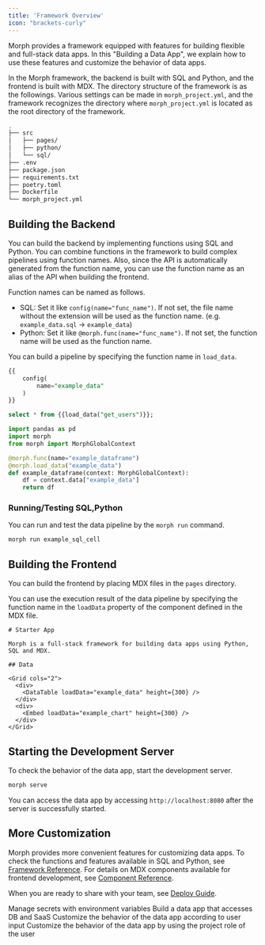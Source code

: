 ```yaml
---
title: 'Framework Overview'
icon: "brackets-curly"
---
```


Morph provides a framework equipped with features for building flexible and full-stack data apps.
In this "Building a Data App", we explain how to use these features and customize the behavior of data apps.

In the Morph framework, the backend is built with SQL and Python, and the frontend is built with MDX.
The directory structure of the framework is as the followings.
Various settings can be made in `morph_project.yml`, and the framework recognizes the directory where `morph_project.yml` is located as the root directory of the framework.

```bash workdir
.
├── src
│   ├── pages/
│   ├── python/
│   └── sql/
├── .env
├── package.json
├── requirements.txt
├── poetry.toml
├── Dockerfile
└── morph_project.yml
```

## Building the Backend

You can build the backend by implementing functions using SQL and Python.
You can combine functions in the framework to build complex pipelines using function names.
Also, since the API is automatically generated from the function name, you can use the function name as an alias of the API when building the frontend.

Function names can be named as follows.

- SQL: Set it like `config(name="func_name")`. If not set, the file name without the extension will be used as the function name. (e.g. `example_data.sql` -> `example_data`)
- Python: Set it like `@morph.func(name="func_name")`. If not set, the function name will be used as the function name.

You can build a pipeline by specifying the function name in `load_data`.

<CodeGroup>

```sql SQL
{{
    config(
        name="example_data"
    )
}}

select * from {{load_data("get_users")}};
```

```python Python
import pandas as pd
import morph
from morph import MorphGlobalContext

@morph.func(name="example_dataframe")
@morph.load_data("example_data")
def example_dataframe(context: MorphGlobalContext):
    df = context.data["example_data"]
    return df
```

</CodeGroup>

### Running/Testing SQL,Python

You can run and test the data pipeline by the `morph run` command.

```bash Shell
morph run example_sql_cell
```

## Building the Frontend

You can build the frontend by placing MDX files in the `pages` directory.

You can use the execution result of the data pipeline by specifying the function name in the `loadData` property of the component defined in the MDX file.

```tsx MDX (pages/index.mdx)
# Starter App

Morph is a full-stack framework for building data apps using Python, SQL and MDX.

## Data

<Grid cols="2">
  <div>
    <DataTable loadData="example_data" height={300} />
  </div>
  <div>
    <Embed loadData="example_chart" height={300} />
  </div>
</Grid>

```

## Starting the Development Server

To check the behavior of the data app, start the development server.

```bash Shell
morph serve
```

You can access the data app by accessing `http://localhost:8080` after the server is successfully started.

## More Customization

Morph provides more convenient features for customizing data apps.
To check the functions and features available in SQL and Python, see [Framework Reference](/reference/en/framework/morph-project).
For details on MDX components available for frontend development, see [Component Reference](/data-application/en/data-component-table).

When you are ready to share with your team, see [Deploy Guide](/docs/en/quickstart/dashboard-setup).

<CardGroup cols={2}>
  <Card
    title="Environment Variables"
    icon="square-1"
    href="/docs/en/develop/guides/environment-variables"
  >
    Manage secrets with environment variables
  </Card>
  <Card
    title="Connect to DB/SaaS"
    icon="square-2"
    href="/docs/en/develop/guides/integration"
  >
    Build a data app that accesses DB and SaaS
  </Card>
  <Card
    title="Use Variables"
    icon="square-3"
    href="/docs/en/develop/guides/variables"
  >
    Customize the behavior of the data app according to user input
  </Card>
  <Card
    title="Role Based Access Control"
    icon="square-4"
    href="/docs/en/develop/guides/user-role"
  >
    Customize the behavior of the data app by using the project role of the user
  </Card>
</CardGroup>
